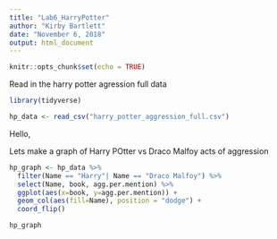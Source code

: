 ```yaml
---
title: "Lab6_HarryPotter"
author: "Kirby Bartlett"
date: "November 6, 2018"
output: html_document
---
```


```r
knitr::opts_chunk$set(echo = TRUE)
```

Read in the harry potter agression full data 

```r
library(tidyverse)

hp_data <- read_csv("harry_potter_aggression_full.csv")

```

Hello,

Lets make a graph of Harry POtter vs Draco Malfoy acts of aggression 
```r
hp_graph <- hp_data %>% 
  filter(Name == "Harry"| Name == "Draco Malfoy") %>% 
  select(Name, book, agg.per.mention) %>% 
  ggplot(aes(x=book, y=agg.per.mention)) +
  geom_col(aes(fill=Name), position = "dodge") +
  coord_flip()

hp_graph

```
